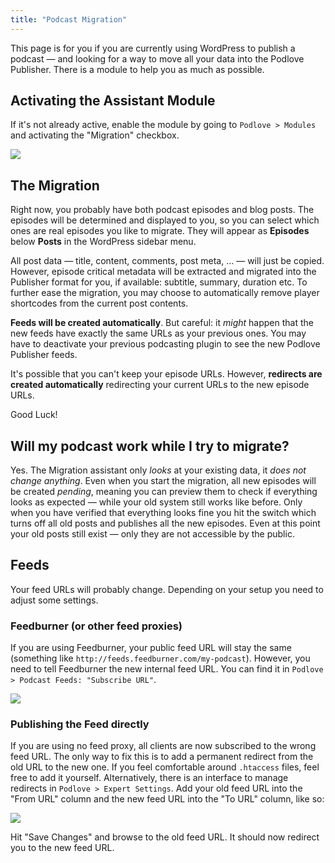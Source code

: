 ```yaml
---
title: "Podcast Migration"
---
```


This page is for you if you are currently using WordPress to publish a podcast — and looking for a way to move all your data into the Podlove Publisher. There is a module to help you as much as possible.

## Activating the Assistant Module

If it's not already active, enable the module by going to `Podlove > Modules` and activating the "Migration" checkbox.

<img src="/assets/publisher/activate-migration-module.jpeg" />

## The Migration

Right now, you probably have both podcast episodes and blog posts. The episodes will be determined and displayed to you, so you can select which ones are real episodes you like to migrate. They will appear as **Episodes** below **Posts** in the WordPress sidebar menu.

All post data — title, content, comments, post meta, ... — will just be copied. However, episode critical metadata will be extracted and migrated into the Publisher format for you, if available: subtitle, summary, duration etc. To further ease the migration, you may choose to automatically remove player shortcodes from the current post contents.

**Feeds will be created automatically**. But careful: it _might_ happen that the new feeds have exactly the same URLs as your previous ones. You may have to deactivate your previous podcasting plugin to see the new Podlove Publisher feeds.

It's possible that you can't keep your episode URLs. However, **redirects are created automatically** redirecting your current URLs to the new episode URLs.

Good Luck!

## Will my podcast work while I try to migrate?

Yes. The Migration assistant only *looks* at your existing data, it *does not change anything*. Even when you start the migration, all new episodes will be created *pending*, meaning you can preview them to check if everything looks as expected — while your old system still works like before. Only when you have verified that everything looks fine you hit the switch which turns off all old posts and publishes all the new episodes. Even at this point your old posts still exist — only they are not accessible by the public.

## Feeds

Your feed URLs will probably change. Depending on your setup you need to adjust some settings.

### Feedburner (or other feed proxies)

If you are using Feedburner, your public feed URL will stay the same (something like `http://feeds.feedburner.com/my-podcast`).
However, you need to tell Feedburner the new internal feed URL. You can find it in `Podlove > Podcast Feeds: "Subscribe URL"`.

<img src="/assets/publisher/update_feedburner.jpeg" />

### Publishing the Feed directly

If you are using no feed proxy, all clients are now subscribed to the wrong feed URL.
The only way to fix this is to add a permanent redirect from the old URL to the new one.
If you feel comfortable around `.htaccess` files, feel free to add it yourself.
Alternatively, there is an interface to manage redirects in `Podlove > Expert Settings`.
Add your old feed URL into the "From URL" column and the new feed URL into the "To URL" column, like so:

<img src="/assets/publisher/edit_redirects.jpeg" />

Hit "Save Changes" and browse to the old feed URL. It should now redirect you to the new feed URL.
